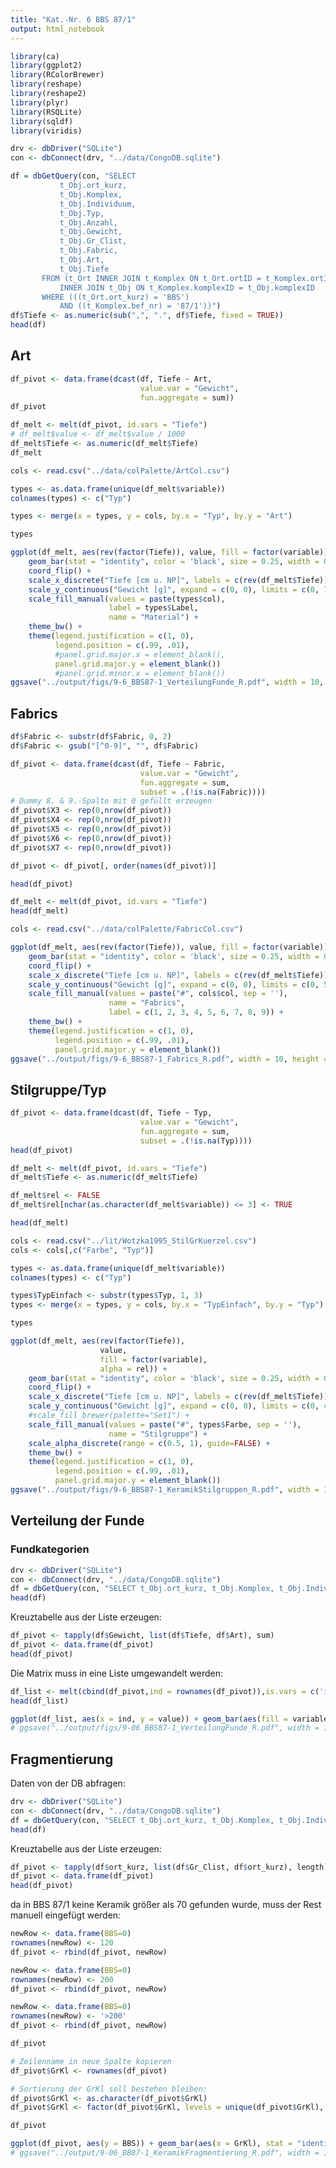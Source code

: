 ```yaml
---
title: "Kat.-Nr. 6 BBS 87/1"
output: html_notebook
---
```


```r
library(ca)
library(ggplot2)
library(RColorBrewer)
library(reshape)
library(reshape2)
library(plyr)
library(RSQLite)
library(sqldf)
library(viridis)

drv <- dbDriver("SQLite")
con <- dbConnect(drv, "../data/CongoDB.sqlite")
```

```r
df = dbGetQuery(con, "SELECT
           t_Obj.ort_kurz, 
           t_Obj.Komplex, 
           t_Obj.Individuum, 
           t_Obj.Typ, 
           t_Obj.Anzahl,
           t_Obj.Gewicht,
           t_Obj.Gr_Clist, 
           t_Obj.Fabric,
           t_Obj.Art,
           t_Obj.Tiefe 
       FROM (t_Ort INNER JOIN t_Komplex ON t_Ort.ortID = t_Komplex.ortID)
           INNER JOIN t_Obj ON t_Komplex.komplexID = t_Obj.komplexID
       WHERE (((t_Ort.ort_kurz) = 'BBS')
           AND ((t_Komplex.bef_nr) = '87/1'))")
df$Tiefe <- as.numeric(sub(",", ".", df$Tiefe, fixed = TRUE))
head(df)
```

## Art

```r
df_pivot <- data.frame(dcast(df, Tiefe ~ Art, 
                             value.var = "Gewicht", 
                             fun.aggregate = sum))
df_pivot
```

```r
df_melt <- melt(df_pivot, id.vars = "Tiefe")
# df_melt$value <- df_melt$value / 1000
df_melt$Tiefe <- as.numeric(df_melt$Tiefe)
df_melt
```

```r
cols <- read.csv("../data/colPalette/ArtCol.csv")

types <- as.data.frame(unique(df_melt$variable))
colnames(types) <- c("Typ")

types <- merge(x = types, y = cols, by.x = "Typ", by.y = "Art")

types
```

```r
ggplot(df_melt, aes(rev(factor(Tiefe)), value, fill = factor(variable))) + 
    geom_bar(stat = "identity", color = 'black', size = 0.25, width = 0.5) + 
    coord_flip() + 
    scale_x_discrete("Tiefe [cm u. NP]", labels = c(rev(df_melt$Tiefe))) + 
    scale_y_continuous("Gewicht [g]", expand = c(0, 0), limits = c(0, 700)) +
    scale_fill_manual(values = paste(types$col), 
                      label = types$Label, 
                      name = "Material") +  
    theme_bw() + 
    theme(legend.justification = c(1, 0), 
          legend.position = c(.99, .01), 
          #panel.grid.major.x = element_blank(),
          panel.grid.major.y = element_blank())
          #panel.grid.minor.x = element_blank())
ggsave("../output/figs/9-6_BBS87-1_VerteilungFunde_R.pdf", width = 10, height = 4.3)
```

## Fabrics

```r
df$Fabric <- substr(df$Fabric, 0, 2)
df$Fabric <- gsub("[^0-9]", "", df$Fabric)

df_pivot <- data.frame(dcast(df, Tiefe ~ Fabric, 
                             value.var = "Gewicht", 
                             fun.aggregate = sum, 
                             subset = .(!is.na(Fabric))))
# Dummy 8. & 9.-Spalte mit 0 gefüllt erzeugen
df_pivot$X3 <- rep(0,nrow(df_pivot))
df_pivot$X4 <- rep(0,nrow(df_pivot))
df_pivot$X5 <- rep(0,nrow(df_pivot))
df_pivot$X6 <- rep(0,nrow(df_pivot))
df_pivot$X7 <- rep(0,nrow(df_pivot))

df_pivot <- df_pivot[, order(names(df_pivot))]

head(df_pivot)
```

```r
df_melt <- melt(df_pivot, id.vars = "Tiefe")
head(df_melt)
```

```r
cols <- read.csv("../data/colPalette/FabricCol.csv")
```

```r
ggplot(df_melt, aes(rev(factor(Tiefe)), value, fill = factor(variable))) + 
    geom_bar(stat = "identity", color = 'black', size = 0.25, width = 0.5) + 
    coord_flip() + 
    scale_x_discrete("Tiefe [cm u. NP]", labels = c(rev(df_melt$Tiefe))) + 
    scale_y_continuous("Gewicht [g]", expand = c(0, 0), limits = c(0, 520)) +
    scale_fill_manual(values = paste("#", cols$col, sep = ''), 
                      name = "Fabrics", 
                      label = c(1, 2, 3, 4, 5, 6, 7, 8, 9)) + 
    theme_bw() + 
    theme(legend.justification = c(1, 0), 
          legend.position = c(.99, .01), 
          panel.grid.major.y = element_blank())
ggsave("../output/figs/9-6_BBS87-1_Fabrics_R.pdf", width = 10, height = 4.3)
```

## Stilgruppe/Typ

```r
df_pivot <- data.frame(dcast(df, Tiefe ~ Typ, 
                             value.var = "Gewicht", 
                             fun.aggregate = sum, 
                             subset = .(!is.na(Typ))))
head(df_pivot)
```

```r
df_melt <- melt(df_pivot, id.vars = "Tiefe")
df_melt$Tiefe <- as.numeric(df_melt$Tiefe)

df_melt$rel <- FALSE
df_melt$rel[nchar(as.character(df_melt$variable)) <= 3] <- TRUE

head(df_melt)
```

```r
cols <- read.csv("../lit/Wotzka1995_StilGrKuerzel.csv")
cols <- cols[,c("Farbe", "Typ")]

types <- as.data.frame(unique(df_melt$variable))
colnames(types) <- c("Typ")

types$TypEinfach <- substr(types$Typ, 1, 3)
types <- merge(x = types, y = cols, by.x = "TypEinfach", by.y = "Typ")

types
```

```r
ggplot(df_melt, aes(rev(factor(Tiefe)), 
                    value, 
                    fill = factor(variable),
                    alpha = rel)) + 
    geom_bar(stat = "identity", color = 'black', size = 0.25, width = 0.5) + 
    coord_flip() + 
    scale_x_discrete("Tiefe [cm u. NP]", labels = c(rev(df_melt$Tiefe))) + 
    scale_y_continuous("Gewicht [g]", expand = c(0, 0), limits = c(0, 460)) +
    #scale_fill_brewer(palette="Set1") + 
    scale_fill_manual(values = paste("#", types$Farbe, sep = ''),
                      name = "Stilgruppe") +
    scale_alpha_discrete(range = c(0.5, 1), guide=FALSE) + 
    theme_bw() + 
    theme(legend.justification = c(1, 0), 
          legend.position = c(.99, .01), 
          panel.grid.major.y = element_blank())
ggsave("../output/figs/9-6_BBS87-1_KeramikStilgruppen_R.pdf", width = 10, height = 4.3)
```


## Verteilung der Funde

### Fundkategorien

```r
drv <- dbDriver("SQLite")
con <- dbConnect(drv, "../data/CongoDB.sqlite")
df = dbGetQuery(con, "SELECT t_Obj.ort_kurz, t_Obj.Komplex, t_Obj.Individuum, t_Obj.Typ, t_Obj.Gewicht, t_Obj.Gr_Clist, t_Obj.Art, t_Obj.Tiefe FROM t_Obj WHERE (((t_Obj.ort_kurz) = 'BBS') AND ((t_Obj.Komplex) = '87/1'))")
head(df)
```

Kreuztabelle aus der Liste erzeugen:
```r
df_pivot <- tapply(df$Gewicht, list(df$Tiefe, df$Art), sum)
df_pivot <- data.frame(df_pivot)
head(df_pivot)
```

Die Matrix muss in eine Liste umgewandelt werden:
```r
df_list <- melt(cbind(df_pivot,ind = rownames(df_pivot)),is.vars = c('ind'))
head(df_list)
```

```r
ggplot(df_list, aes(x = ind, y = value)) + geom_bar(aes(fill = variable), colour = "black", stat = "identity", width = 0.5) + coord_flip() + scale_fill_grey(start = 0.3, end = 1) + xlim("40","30", "10" , "0") + xlab("Tiefe [cm]") + ylab("Gewicht [g]") + ggtitle("BBS 87/1\nFundverteilung\n")
# ggsave("../output/figs/9-06_BBS87-1_VerteilungFunde_R.pdf", width = 11, height = 8.5)
```


## Fragmentierung

Daten von der DB abfragen:
```r
drv <- dbDriver("SQLite")
con <- dbConnect(drv, "../data/CongoDB.sqlite")
df = dbGetQuery(con, "SELECT t_Obj.ort_kurz, t_Obj.Komplex, t_Obj.Individuum, t_Obj.Gr_Clist, t_Obj.Art FROM t_Obj WHERE (((t_Obj.ort_kurz) = 'BBS') AND ((t_Obj.Komplex) = '87/1') AND ((t_Obj.Art) = 'K'))")
head(df)
```

Kreuztabelle aus der Liste erzeugen:
```r
df_pivot <- tapply(df$ort_kurz, list(df$Gr_Clist, df$ort_kurz), length)
df_pivot <- data.frame(df_pivot)
head(df_pivot)
```

da in BBS 87/1 keine Keramik größer als 70 gefunden wurde, muss der Rest manuell eingefügt werden:
```r
newRow <- data.frame(BBS=0)
rownames(newRow) <- 120
df_pivot <- rbind(df_pivot, newRow)

newRow <- data.frame(BBS=0)
rownames(newRow) <- 200
df_pivot <- rbind(df_pivot, newRow)

newRow <- data.frame(BBS=0)
rownames(newRow) <- '>200'
df_pivot <- rbind(df_pivot, newRow)

df_pivot

# Zeilenname in neue Spalte kopieren
df_pivot$GrKl <- rownames(df_pivot)

# Sortierung der GrKl soll bestehen bleiben:
df_pivot$GrKl <- as.character(df_pivot$GrKl)
df_pivot$GrKl <- factor(df_pivot$GrKl, levels = unique(df_pivot$GrKl), ordered = TRUE)

df_pivot
```

```r
ggplot(df_pivot, aes(y = BBS)) + geom_bar(aes(x = GrKl), stat = "identity", colour = "black", fill = "white", width = 0.5) + xlab("Größenklassen") + ylab("Anzahl") + ggtitle("BBS 87/1\nFragmentierungsgrad\n")
# ggsave("../output/9-06_BB87-1_KeramikFragmentierung_R.pdf", width = 11, height = 8.5)
```


